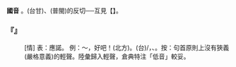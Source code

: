 
=={{ruby|喔|·ㄛ}}==



'''國音''' {{ruby|·|ㄛ}}。(台甘)、(普閩)的反切──互見【{{ruby|喔|ㄛˊ}}】。

    

==='''『{{ruby|喔|·ㄛ}}』'''===
: [情] 表：應諾。 例：～，好吧！(北方)。(台){{ruby|哈|ㄏㆩㆷ}}{{ruby|啊|·ㄚ}}/{{ruby|<mark>&#xffbfd;</mark>|ㄏㆧㆷ}}{{ruby|喔|·ㆦ˪}}{{ruby|/|ㄚ˪}}，{{ruby|無|ㆠㄜˊ}}、{{ruby|好|ㄏㄜˋ}}。按：句首原則上沒有狹義(嚴格意義)的輕聲。陸彙歸入輕聲，倉典特注「低音」較妥。
    
